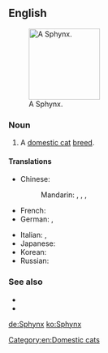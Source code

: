 ==English==
{{wikipedia|Sphynx (cat)}}
[[File:Shabbat.jpg|thumb|right|140px|A Sphynx.]]

===Noun===
{{en-noun|es}}

# A [[domestic cat]] [[breed]].

====Translations====
{{trans-top|cat}}
* Chinese:
*: Mandarin: {{t|cmn|斯芬克斯貓|sc=Hani}}, {{t|cmn|斯芬克斯猫|tr=sīfēnkèsī māo|sc=Hani}}, {{t|cmn|加拿大無毛貓|sc=Hani}}, {{t|cmn|加拿大无毛猫|tr=Jiānádà wúmáo māo|sc=Hani}}
* French: {{t|fr|Sphynx|m}}
* German: {{t+|de|Sphynx|f}}, {{t+|de|Sphinx|f}}
{{trans-mid}}
* Italian: {{t|it|gatto sphynx|m}}, {{t|it|sphynx|m}}
* Japanese: {{t|ja|スフィンクス|tr=sufinkusu|sc=Jpan}}
* Korean: {{t+|ko|스핑크스|sc=Kore}}
* Russian: {{t+|ru|сфинкс|m}}
{{trans-bottom}}

===See also===
* {{pedia|Sphynx (cat)}}
* {{commonslite|Category:Sphynx (cat)}}

[[Category:en:Domestic cats]]

[[de:Sphynx]]
[[ko:Sphynx]]